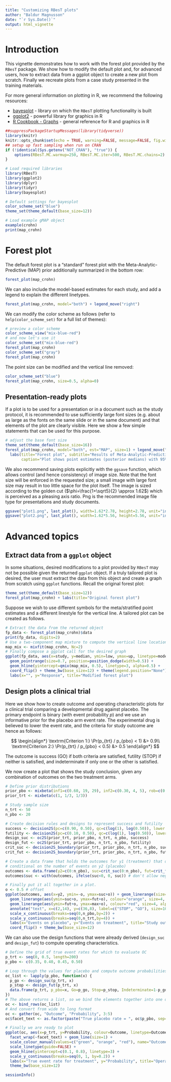```yaml
---
title: "Customizing RBesT plots"
author: "Baldur Magnusson"
date: "`r Sys.Date()`"
output: html_vignette
---
```

<!--
%\VignetteEngine{knitr::rmarkdown}
%\VignetteIndexEntry{Customizing RBesT plots}
-->

# Introduction

This vignette demonstrates how to work with the forest plot provided
by the `RBesT` package. We show how to modify the default plot and, for
advanced users, how to extract data from a ggplot object to create a
new plot from scratch. Finally we recreate plots from a case study
presented in the training materials.

For more general information on plotting in R, we recommend the
following resources:

- [bayesplot](https://CRAN.R-project.org/package=bayesplot) - library on which the `RBesT` plotting functionality is built
- [ggplot2](http://ggplot2.tidyverse.org/reference/) - powerful library for graphics in R
- [R Cookbook - Graphs](http://www.cookbook-r.com/Graphs/) - general reference for R and graphics in R

```r
##suppressPackageStartupMessages(library(tidyverse))
library(knitr)
knitr::opts_chunk$set(echo = TRUE, warning=FALSE, message=FALSE, fig.width = 1.62*4, fig.height = 4)
## setup up fast sampling when run on CRAN
if (!identical(Sys.getenv("NOT_CRAN"), "true")) {
    options(RBesT.MC.warmup=250, RBesT.MC.iter=500, RBesT.MC.chains=2)
}
```

```r
# Load required libraries
library(RBesT)
library(ggplot2)
library(dplyr)
library(tidyr)
library(bayesplot)

# Default settings for bayesplot
color_scheme_set("blue")
theme_set(theme_default(base_size=12))

# Load example gMAP object
example(crohn)
print(map_crohn)
```

# Forest plot

The default forest plot is a "standard" forest plot with the
Meta-Analytic-Predictive (MAP) prior additionally summarized in the
bottom row:

```r
forest_plot(map_crohn)
```

We can also include the model-based estimates for each study, and add
a legend to explain the different linetypes.

```r
forest_plot(map_crohn, model="both") + legend_move("right")
```

We can modify the color scheme as follows (refer to
`help(color_scheme_set)` for a full list of themes):

```r
# preview a color scheme
color_scheme_view("mix-blue-red")
# and now let's use it
color_scheme_set("mix-blue-red") 
forest_plot(map_crohn)
color_scheme_set("gray")
forest_plot(map_crohn)
```

The point size can be modified and the vertical line removed:

```r
color_scheme_set("blue")
forest_plot(map_crohn, size=0.5, alpha=0)
```

## Presentation-ready plots

If a plot is to be used for a presentation or in a document such as
the study protocol, it is recommended to use sufficiently large font
sizes (e.g. about as large as the fonts on the same slide or in the
same document) and that elements of the plot are clearly 
visible. Here we show a few simple statements that can be used for
this purpose.

```r
# adjust the base font size
theme_set(theme_default(base_size=16))
forest_plot(map_crohn, model="both", est="MAP", size=1) + legend_move("right") +
  labs(title="Forest plot", subtitle="Results of Meta-Analytic-Predictive (MAP) analysis", 
       caption="Plot shows point estimates (posterior medians) with 95% intervals")
```

We also recommend saving plots explicitly with the `ggsave` function,
which allows control (and hence consistency) of image size. Note that
the font size will be enforced in the requested size; a small image
with large font size may result in too little space for the plot
itself. The image is sized according to the golden cut
($\phi=\frac{1+\sqrt5}{2} \approx 1.62$) which is perceived as a
pleasing axis ratio. Png is the recommended image file type for 
presentations and study documents. 

```r
ggsave("plot1.png", last_plot(), width=1.62*2.78, height=2.78, unit="in") # too small for the chosen font size
ggsave("plot2.png", last_plot(), width=1.62*5.56, height=5.56, unit="in") # fits a single ppt slide quite well
```

# Advanced topics

## Extract data from a `ggplot` object

In some situations, desired modifications to a plot provided by
`RBesT` may not be possible given the returned `ggplot` object. If a
truly tailored plot is desired, the user must extract the data from
this object and create a graph from scratch using `ggplot`
functions. Recall the original forest plot:

```r
theme_set(theme_default(base_size=12))
forest_plot(map_crohn) + labs(title="Original forest plot")
```

Suppose we wish to use different symbols for the meta/stratified point
estimates and a different linestyle for the vertical line. A tailored
plot can be created as follows.

```r
# Extract the data from the returned object
fp_data <- forest_plot(map_crohn)$data
print(fp_data, digits=2)
# Use a two-component map mixture to compute the vertical line location
map_mix <- mixfit(map_crohn, Nc=2)
# Finally compose a ggplot call for the desired graph
ggplot(fp_data, aes(x=study, y=median, ymin=low, ymax=up, linetype=model, shape=model)) + 
  geom_pointrange(size=0.7, position=position_dodge(width=0.5)) + 
  geom_hline(yintercept=qmix(map_mix, 0.5), linetype=3, alpha=0.5) +
  coord_flip() + theme_bw(base_size=12) + theme(legend.position="None") + 
  labs(x="", y="Response", title="Modified forest plot")
```

## Design plots a clinical trial

Here we show how to create outcome and operating characteristic plots 
for a clinical trial comparing a developmental drug against placebo. 
The primary endpoint is binary (with event probability $p$) and we use
an informative prior for the placebo arm event rate. The experimental 
drug is believed to lower the event rate, and the criteria for study 
outcome are hence as follows: 

$$
\begin{align*}
\textrm{Criterion 1:}  \Pr(p_{trt} / p_{pbo} < 1) &> 0.9\\
\textrm{Criterion 2:}  \Pr(p_{trt} / p_{pbo} < 0.5) &> 0.5
\end{align*}
$$

The outcome is success (GO) if both criteria are satisfied, futility
(STOP) if neither is satisfied, and indeterminate if only one or the
other is satisfied.

We now create a plot that shows the study conclusion, given any
combination of outcomes on the two treatment arms.

```r
# Define prior distributions
prior_pbo <- mixbeta(inf1=c(0.60, 19, 29), inf2=c(0.30, 4, 5), rob=c(0.10, 1, 1))
prior_trt <- mixbeta(c(1, 1/3, 1/3))

# Study sample size
n_trt <- 50
n_pbo <- 20

# Create decision rules and designs to represent success and futility
success <- decision2S(pc=c(0.90, 0.50), qc=c(log(1), log(0.50)), lower.tail=TRUE, link="log")
futility <- decision2S(pc=c(0.10, 0.50), qc=c(log(1), log(0.50)), lower.tail=FALSE, link="log")
design_suc <- oc2S(prior_trt, prior_pbo, n_trt, n_pbo, success)
design_fut <- oc2S(prior_trt, prior_pbo, n_trt, n_pbo, futility)
crit_suc <- decision2S_boundary(prior_trt, prior_pbo, n_trt, n_pbo, success)
crit_fut <- decision2S_boundary(prior_trt, prior_pbo, n_trt, n_pbo, futility)

# Create a data frame that holds the outcomes for y1 (treatment) that define success and futility, 
# conditional on the number of events on y2 (placebo)
outcomes <- data.frame(y2=c(0:n_pbo), suc=crit_suc(0:n_pbo), fut=crit_fut(0:n_pbo), max=n_trt)
outcomes$suc <- with(outcomes, ifelse(suc<0, 0, suc)) # don't allow negative number of events

# Finally put it all together in a plot. 
o <- 0.5 # offset
ggplot(outcomes, aes(x=y2, ymin=-o, ymax=suc+o)) + geom_linerange(size=4, colour="green", alpha=0.6) + 
  geom_linerange(aes(ymin=suc+o, ymax=fut+o), colour="orange", size=4, alpha=0.6) + 
  geom_linerange(aes(ymin=fut+o, ymax=max+o), colour="red", size=4, alpha=0.6) + 
  annotate("text", x=c(2,14), y=c(36,8), label=c("STOP", "GO"), size=10) + 
  scale_x_continuous(breaks=seq(0,n_pbo,by=2)) + 
  scale_y_continuous(breaks=seq(0,n_trt,by=4)) + 
  labs(x="Events on placebo", y="Events on treatment", title="Study outcomes") + 
  coord_flip() + theme_bw(base_size=12)
```

We can also use the design functions that were already derived
(`design_suc` and `design_fut`) to compute operating characteristics.

```r
# Define the grid of true event rates for which to evaluate OC
p_trt <- seq(0, 0.5, length=200)
p_pbo <- c(0.35, 0.40, 0.45, 0.50)

# Loop through the values for placebo and compute outcome probabilities 
oc_list <- lapply(p_pbo, function(x) {
  p_go <- design_suc(p_trt, x)
  p_stop <- design_fut(p_trt, x)
  data.frame(p_trt, p_pbo=x, Go=p_go, Stop=p_stop, Indeterminate=1-p_go-p_stop)
})
# The above returns a list, so we bind the elements together into one data frame
oc <- bind_rows(oc_list) 
# And convert from wide to long format
oc <- gather(oc, "Outcome", "Probability", 3:5)
oc$facet_text <- as.factor(paste("True placebo rate = ", oc$p_pbo, sep=""))

# Finally we are ready to plot
ggplot(oc, aes(x=p_trt, y=Probability, colour=Outcome, linetype=Outcome)) + 
  facet_wrap(~facet_text) + geom_line(size=1) + 
  scale_colour_manual(values=c("green", "orange", "red"), name="Outcome") + 
  scale_linetype(guide=FALSE) + 
  geom_hline(yintercept=c(0.1, 0.8), linetype=3) + 
  scale_y_continuous(breaks=seq(0, 1, by=0.2)) + 
  labs(x="True event rate for treatment", y="Probability", title="Operating Characteristics") + 
  theme_bw(base_size=12) 
```

```r
sessionInfo()
```

